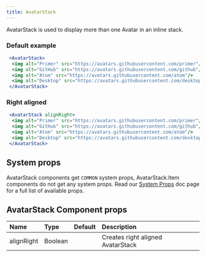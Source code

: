 ```yaml
---
title: AvatarStack
---
```


AvatarStack is used to display more than one Avatar in an inline stack.

### Default example
```jsx live
 <AvatarStack>
  <img alt="Primer" src="https://avatars.githubusercontent.com/primer"/>
  <img alt="GitHub" src="https://avatars.githubusercontent.com/github"/>
  <img alt="Atom" src="https://avatars.githubusercontent.com/atom"/>
  <img alt="Desktop" src="https://avatars.githubusercontent.com/desktop"/>
 </AvatarStack>
 ```

 ### Right aligned
```jsx live
 <AvatarStack alignRight>
  <img alt="Primer" src="https://avatars.githubusercontent.com/primer"/>
  <img alt="GitHub" src="https://avatars.githubusercontent.com/github"/>
  <img alt="Atom" src="https://avatars.githubusercontent.com/atom"/>
  <img alt="Desktop" src="https://avatars.githubusercontent.com/desktop"/>
 </AvatarStack>
 ```

## System props

AvatarStack components get `COMMON` system props, AvatarStack.Item components do not get any system props. Read our [System Props](/system-props) doc page for a full list of available props.


## AvatarStack Component props

| Name | Type | Default | Description |
| :- | :- | :-: | :- |
| alignRight | Boolean | | Creates right aligned AvatarStack |